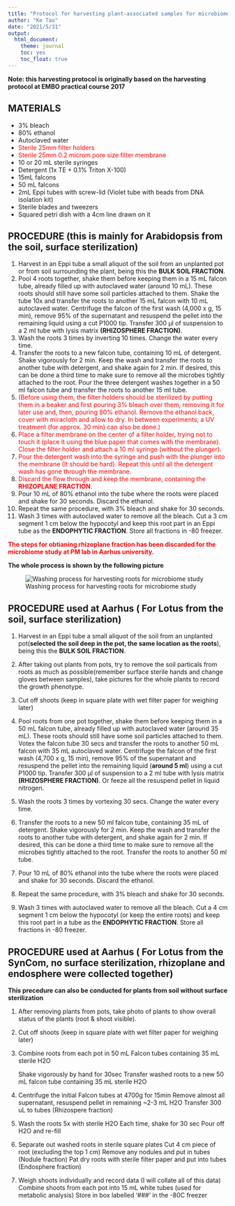 ---
title: "Protocol for harvesting plant-associated samples for microbiome study"
author: "Ke Tao"
date: "2021/5/31"
output: 
  html_document:
    theme: journal
    toc: yes
    toc_float: true
---

**Note: this harvesting protocol is originally based on the harvesting protocol at EMBO practical course 2017**



## MATERIALS 

- 3% bleach 
- 80% ethanol 
- Autoclaved water 
- <span style="color: red;">Sterile 25mm filter holders</span>
- <span style="color: red;">Sterile 25mm 0.2 microm pore size filter membrane</span>
- 10 or 20 mL sterile syringes
- Detergent (1x TE + 0.1% Triton X-100)
- 15mL falcons
- 50 mL falcons
- 2mL Eppi tubes with screw-lid (Violet tube with beads from DNA isolation kit)
- Sterile blades and tweezers
- Squared petri dish with a 4cm line drawn on it

## PROCEDURE (this is mainly for Arabidopsis from the soil, surface sterilization)

1. Harvest in an Eppi tube a small aliquot of the soil from an unplanted pot or from soil surrounding the plant, being this the **BULK SOIL FRACTION**.
2. Pool 4 roots together, shake them before keeping them in a 15 mL falcon tube, already filled up with autoclaved water (around 10 mL). These roots should still have some soil particles attached to them. Shake the tube 10x and transfer the roots to another 15 mL falcon with 10 mL autoclaved water. Centrifuge the falcon of the first wash (4,000 x g, 15 min), remove 95% of the supernatant and resuspend the pellet into the remaining liquid using a cut P1000 tip. Transfer 300 µl of suspension to a 2 ml tube with lysis matrix **(RHIZOSPHERE FRACTION)**.
3. Wash the roots 3 times by inverting 10 times. Change the water every time.
4. Transfer the roots to a new falcon tube, containing 10 mL of detergent. Shake vigorously for 2 min. Keep the wash and transfer the roots to another tube with detergent, and shake again for 2 min. If desired, this can be done a third time to make sure to remove all the microbes tightly attached to the root. Pour the three detergent washes together in a 50 ml falcon tube and transfer the roots to another 15 ml tube.
5. <span style="color: red;">(Before using them, the filter holders should be sterilized by putting them in a beaker and first pouring 3% bleach over them, removing it for later use and, then, pouring 80% ethanol. Remove the ethanol back, cover with miracloth and allow to dry. In between experiments, a UV treatment (for approx. 30 min) can also be done.)</span>
6. <span style="color: red;">Place a filter membrane on the center of a filter holder, trying not to touch it (place it using the blue paper that comes with the membrane). Close the filter holder and attach a 10 ml syringe (without the plunger).</span>
7. <span style="color: red;">Pour the detergent wash into the syringe and push with the plunger into the membrane (It should be hard). Repeat this until all the detergent wash has gone through the membrane.</span>
8. <span style="color: red;">Discard the flow through and keep the membrane, containing the **RHIZOPLANE FRACTION**.</span>
9. Pour 10 mL of 80% ethanol into the tube where the roots were placed and shake for 30 seconds. Discard the ethanol.
10. Repeat the same procedure, with 3% bleach and shake for 30 seconds.
11. Wash 3 times with autoclaved water to remove all the bleach. Cut a 3 cm segment 1 cm below the hypocotyl and keep this root part in an Eppi tube as the **ENDOPHYTIC FRACTION**. Store all fractions in -80 freezer.


<span style="color: red;"> **The steps for obtianing rhizoplane fraction has been discarded for the microbiome study at PM lab in Aarhus university.** </span>

**The whole process is shown by the following picture**

![Washing process for harvesting roots for microbiome study](C:/Users/Ke Tao/Desktop/microbiome_16S_workflow/image/Fractionation1.jpg)



## PROCEDURE used at Aarhus ( For Lotus from the soil, surface sterilization)


1. Harvest in an Eppi tube a small aliquot of the soil from an unplanted pot(**selected the soil deep in the pot, the same location as the roots**), being this the **BULK SOIL FRACTION**.

2. After taking out plants from pots, try to remove the soil particals from roots as much as possible(remember surface sterile hands and change gloves between samples), take pictures for the whole plants to record the growth phenotype.

3.	Cut off shoots (keep in square plate with wet filter paper for weighing later)

4. Pool roots from one pot together, shake them before keeping them in a 50 mL falcon tube, already filled up with autoclaved water (around 35 mL). These roots should still have some soil particles attached to them. Votex the falcon tube 30 secs and transfer the roots to another 50 mL falcon with 35 mL autoclaved water. Centrifuge the falcon of the first wash (4,700 x g, 15 min), remove 95% of the supernatant and resuspend the pellet into the remaining liquid (**around 5 ml**) using a cut P1000 tip. Transfer 300 µl of suspension to a 2 ml tube with lysis matrix **(RHIZOSPHERE FRACTION)**. Or feeze all the resuspend pellet in liquid nitrogen. 

5. Wash the roots 3 times by vortexing 30 secs. Change the water every time.

6. Transfer the roots to a new 50 ml falcon tube, containing 35 mL of detergent. Shake vigorously for 2 min. Keep the wash and transfer the roots to another tube with detergent, and shake again for 2 min. If desired, this can be done a third time to make sure to remove all the microbes tightly attached to the root. Transfer the roots to another 50 ml tube.

7. Pour 10 mL of 80% ethanol into the tube where the roots were placed and shake for 30 seconds. Discard the ethanol.

8. Repeat the same procedure, with 3% bleach and shake for 30 seconds.

9. Wash 3 times with autoclaved water to remove all the bleach. Cut a 4 cm segment 1 cm below the hypocotyl (or keep the entire roots) and keep this root part in a tube as the **ENDOPHYTIC FRACTION**. Store all fractions in -80 freezer.



## PROCEDURE used at Aarhus ( For Lotus from the SynCom, no surface sterilization, rhizoplane and endosphere were collected together)

**This precedure can also be conducted for plants from soil without surface sterilization**

1.	After removing plants from pots, take photo of plants to show overall status of the plants (root & shoot visible).

2.	Cut off shoots (keep in square plate with wet filter paper for weighing later)

3.	Combine roots from each pot in 50 mL Falcon tubes containing 35 mL sterile H2O
	
	Shake vigorously by hand for 30sec
  Transfer washed roots to a new 50 mL falcon tube containing 35 mL sterile H2O

4.	Centrifuge the initial Falcon tubes at 4700g for 15min
  Remove almost all supernatant, resuspend pellet in remaining  ~2-3 mL H2O
  Transfer 300 uL to tubes (Rhizospere fraction)

5.	Wash the roots 5x with sterile H2O
 Each time, shake for 30 sec
 Pour off H2O and re-fill

6.	Separate out washed roots in sterile square plates
	Cut 4 cm piece of root (excluding the top 1 cm)
  Remove any nodules and put in tubes (Nodule fraction)
  Pat dry roots with sterile filter paper and put into tubes (Endosphere fraction)

7.	Weigh shoots individually and record data (I will collate all of this data)
  Combine shoots from each pot into 15 mL white tubes (used for metabolic analysis)
  Store in box labelled ‘###’ in the -80C freezer













